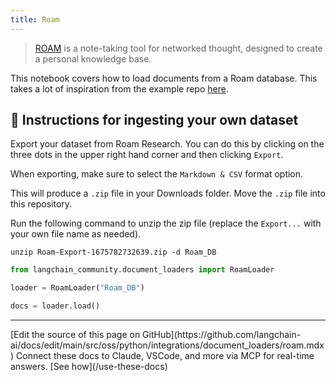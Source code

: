```yaml
---
title: Roam
---
```


>[ROAM](https://roamresearch.com/) is a note-taking tool for networked thought, designed to create a personal knowledge base.

This notebook covers how to load documents from a Roam database. This takes a lot of inspiration from the example repo [here](https://github.com/JimmyLv/roam-qa).

## 🧑 Instructions for ingesting your own dataset

Export your dataset from Roam Research. You can do this by clicking on the three dots in the upper right hand corner and then clicking `Export`.

When exporting, make sure to select the `Markdown & CSV` format option.

This will produce a `.zip` file in your Downloads folder. Move the `.zip` file into this repository.

Run the following command to unzip the zip file (replace the `Export...` with your own file name as needed).

```shell
unzip Roam-Export-1675782732639.zip -d Roam_DB
```

```python
from langchain_community.document_loaders import RoamLoader
```

```python
loader = RoamLoader("Roam_DB")
```

```python
docs = loader.load()
```

---

<Callout icon="pen-to-square" iconType="regular">
    [Edit the source of this page on GitHub](https://github.com/langchain-ai/docs/edit/main/src/oss/python/integrations/document_loaders/roam.mdx)
</Callout>
<Tip icon="terminal" iconType="regular">
    Connect these docs to Claude, VSCode, and more via MCP for    real-time answers. [See how](/use-these-docs)
</Tip>
